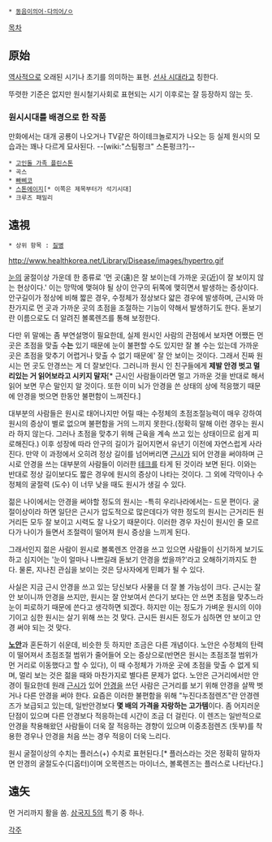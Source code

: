  * [[동음이의어·다의어/ㅇ]]

[[목차]]
== 原始 ==
[[역사]]적으로 오래된 시기나 초기를 의미하는 표현. [[선사 시대]]라고 칭한다.

뚜렷한 기준은 없지만 원시철기사회로 표현되는 시기 이후로는 잘 등장하지 않는 듯.

=== 원시시대를 배경으로 한 작품 ===
만화에서는 대개 공룡이 나오거나 TV같은 하이테크놀로지가 나오는 등 실제 원시의 모습과는 꽤나 다르게 묘사된다. --[wiki:"스팀펑크" 스톤펑크?]--
 * [[고인돌 가족 플린스톤]]
 * 곡스
 * [[빠삐코]]
 * [[스톤에이지]][* 이쪽은 제목부터가 석기시대]
 * 크루즈 패밀리

== 遠視 ==
 * 상위 항목 : [[질병]]

http://www.healthkorea.net/Library/Disease/images/hypertro.gif

[[눈]]의 굴절이상 가운데 한 종류로 '먼 곳(遠)은 잘 보이는데 가까운 곳(近)이 잘 보이지 않는 현상이다.' 이는 망막에 맺혀야 될 상이 안구의 뒤쪽에 맺히면서 발생하는 증상이다. 안구길이가 정상에 비해 짧은 경우, 수정체가 정상보다 얇은 경우에 발생하며, 근시와 마찬가지로 먼 곳과 가까운 곳의 초점을 조절하는 기능이 약해서 발생하기도 한다. 돋보기란 이름으로도 더 알려진 볼록렌즈를 통해 보정한다.

다만 위 말에는 좀 부연설명이 필요한데, 실제 원시인 사람의 관점에서 보자면 어쨌든 먼 곳은 초점을 맞출 수'''는''' 있기 때문에 눈이 불편할 수도 있지만 잘 볼 수는 있는데 가까운 곳은 초점을 맞추기 어렵거나 맞출 수 없기 때문에' 잘 안 보이는 것이다. 그래서 진짜 원시는 먼 곳도 안경쓰는 게 더 잘보인다. 그러니까 원시 인 친구들에게 '''제발 안경 벗고 멀리있는 거 읽어보라고 시키지 말자'''[* 근시인 사람들이라면 멀고 가까운 것을 반대로 해서 읽어 보면 무슨 말인지 알 것이다. 또한 이미 뇌가 안경을 쓴 상태의 상에 적응했기 때문에 안경을 벗으면 한동안 불편함이 느껴진다.]

대부분의 사람들은 원시로 태어나지만 어릴 때는 수정체의 초점조절능력이 매우 강하여 원시의 증상이 별로 없으며 불편함을 거의 느끼지 못한다.(정확히 말해 이런 경우는 원시라 하지 않는다. 그러나 초점을 맞추기 위해 근육을 계속 쓰고 있는 상태이므로 쉽게 피로해진다.) 이후 성장에 따라 안구의 길이가 길어지면서 유년기 이전에 자연스럽게 사라진다. 만약 이 과정에서 오히려 정상 길이를 넘어버리면 [[근시]]가 되어 안경을 써야하며 근시로 안경을 쓰는 대부분의 사람들이 이러한 [[테크]]를 타게 된 것이라 보면 된다. 이와는 반대로 정상 길이보다도 짧은 경우에 원시의 증상이 나타는 것이다. 그 외에 각막이나 수정체의 굴절력 (도수) 이 너무 낮을 때도 원시가 생길 수 있다.

젊은 나이에서는 안경을 써야할 정도의 원시는 -특히 우리나라에서는- 드문 편이다. 굴절이상이라 하면 일단은 근시가 압도적으로 많은데다가 약한 정도의 원시는 근거리든 원거리든 모두 잘 보이고 시력도 잘 나오기 때문이다.
이러한 경우 자신이 원시인 줄 모르다가 나이가 들면서 조절력이 떨어져 원시 증상을 느끼게 된다.

그래서인지 젊은 사람이 원시로 볼록렌즈 안경을 쓰고 있으면 사람들이 신기하게 보기도 하고 심지어는 '눈이 얼마나 나쁘길래 돋보기 안경을 썼을까?'라고 오해하기까지도 한다. 물론, 지나친 관심을 보이는 것은 당사자에게 민폐가 될 수 있다.

사실은 지금 근시 안경을 쓰고 있는 당신보다 사물을 더 잘 볼 가능성이 크다. 근시는 잘 안 보이니까 안경을 쓰지만, 원시는 잘 안보여서 쓴다기 보다는 안 쓰면 초점을 맞추느라 눈이 피로하기 때문에 쓴다고 생각하면 되겠다.
하지만 이는 정도가 가벼운 원시의 이야기이고 심한 원시는 살기 위해 쓰는 것 맞다. 근시든 원시든 정도가 심하면 안 보이고 안경 써야 되는 것 맞다.

'''[[노안]]'''과 혼돈하기 쉬운데, 비슷한 듯 하지만 조금은 다른 개념이다. 노안은 수정체의 탄력이 떨어져서 초점조절 범위가 줄어들어 오는 증상으로(반면은 원시는 초점조절 범위가 먼 거리로 이동했다고 할 수 있다), 이 때 수정체가 가까운 곳에 초점을 맞출 수 없게 되며, 멀리 보는 것은 젊을 때와 마찬가지로 별다른 문제가 없다. 노안은 근거리에서만 안경이 필요한데 원래 [[근시]]가 있어 [[안경]]을 쓰던 사람은 근거리를 보기 위해 안경을 살짝 벗거나 다른 안경을 써야 한다. 요즘은 이러한 불편함을 위해 "누진다초점렌즈"란 안경렌즈가 보급되고 있는데, 일반안경보다 '''몇 배의 가격을 자랑하는 고가템'''이다. 좀 어지러운 단점이 있으며 다른 안경보다 적응하는데 시간이 조금 더 걸린다. 이 렌즈는 일반적으로 안경을 착용해왔던 사람들이 더욱 잘 적응하는 경향이 있으며 이중초점렌즈 (돗부)를 착용한 경우나 안경을 처음 쓰는 경우 적응이 더욱 느리다.

원시 굴절이상의 수치는 플러스(+) 수치로 표현된다.[* 플러스라는 것은 정확히 말하자면 안경의 굴절도수(디옵터)이며 오목렌즈는 마이너스, 볼록렌즈는 플러스로 나타난다.]

== 遠矢 ==
먼 거리까지 활을 쏨. [[삼국지 5]]의 특기 중 하나.

[[각주]]
